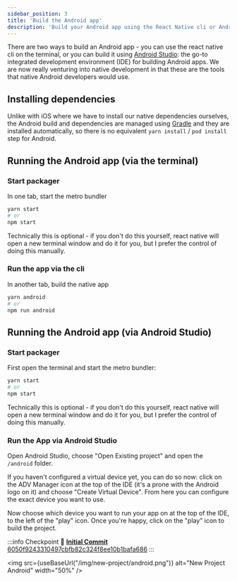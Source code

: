 ```yaml
---
sidebar_position: 3
title: 'Build the Android app'
description: 'Build your Android app using the React Native cli or Android Studio'
---
```



There are two ways to build an Android app - you can use the react native cli on the terminal, or you can build it using [Android Studio](https://developer.android.com/studio): the go-to integrated development environment (IDE) for building Android apps. We are now really venturing into native development in that these are the tools that native Android developers would use.

## Installing dependencies

Unlike with iOS where we have to install our native dependencies ourselves, the Android build and dependencies are managed using [Gradle](https://gradle.org/) and they are installed automatically, so there is no equivalent `yarn install` / `pod install` step for Android.

## Running the Android app (via the terminal)

### Start packager

In one tab, start the metro bundler

```bash
yarn start
# or
npm start
```

Technically this is optional - if you don't do this yourself, react native will open a new terminal window and do it for you, but I prefer the control of doing this manually.

### Run the app via the cli

In another tab, build the native app

```bash
yarn android
# or
npm run android
```

## Running the Android app (via Android Studio)

### Start packager

First open the terminal and start the metro bundler:

```bash
yarn start
# or
npm start
```

Technically this is optional - if you don't do this yourself, react native will open a new terminal window and do it for you, but I prefer the control of doing this manually.


### Run the App via Android Studio

Open Android Studio, choose "Open Existing project" and open the `/android` folder.

If you haven't configured a virtual device yet, you can do so now: click on the ADV Manager icon at the top of the IDE (it's a prone with the Android logo on it) and choose "Create Virtual Device". From here you can configure the exact device you want to use.

Now choose which device you want to run your app on at the top of the IDE, to the left of the "play" icon. Once you're happy, click on the "play" icon to build the project.

:::info Checkpoint 🔗
[**Initial Commit** 6050f9243310497cbfb82c324f8ee10b1bafa686](https://github.com/kadikraman/mood-tracker/commit/6050f9243310497cbfb82c324f8ee10b1bafa686)
:::

<img
  src={useBaseUrl("/img/new-project/android.png")}
  alt="New Project Android"
  width="50%"
/>
